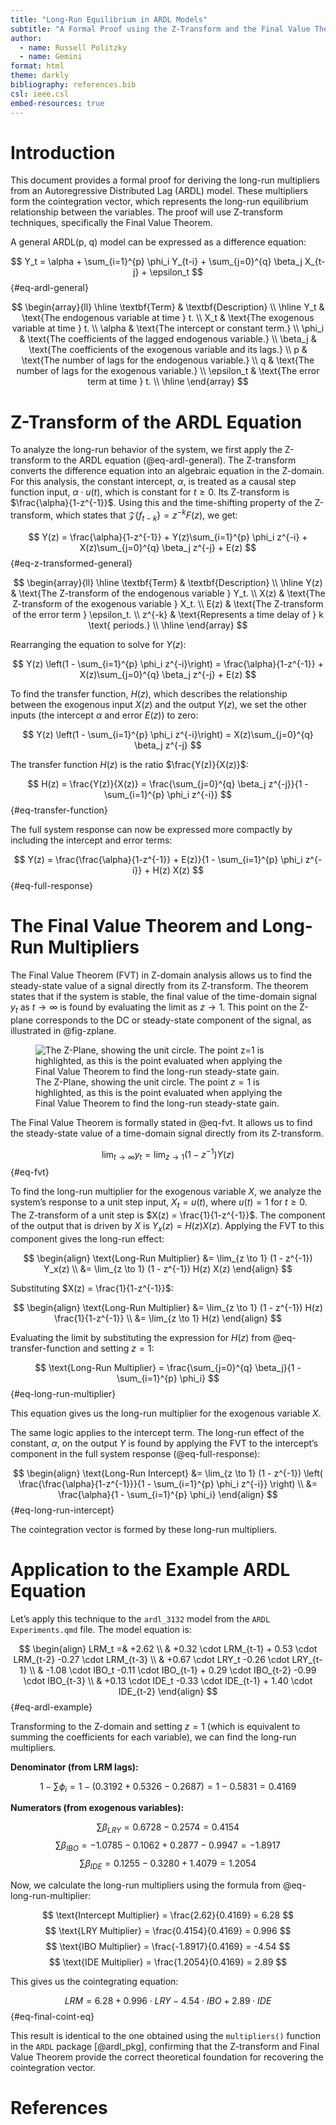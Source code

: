 ```yaml
---
title: "Long-Run Equilibrium in ARDL Models"
subtitle: "A Formal Proof using the Z-Transform and the Final Value Theorem"
author:
  - name: Russell Politzky
  - name: Gemini
format: html
theme: darkly
bibliography: references.bib
csl: ieee.csl
embed-resources: true
---
```


# Introduction

This document provides a formal proof for deriving the long-run multipliers from an Autoregressive Distributed Lag (ARDL) model. These multipliers form the cointegration vector, which represents the long-run equilibrium relationship between the variables. The proof will use Z-transform techniques, specifically the Final Value Theorem.

A general ARDL(p, q) model can be expressed as a difference equation:

$$
Y_t = \alpha + \sum_{i=1}^{p} \phi_i Y_{t-i} + \sum_{j=0}^{q} \beta_j X_{t-j} + \epsilon_t
$$ {#eq-ardl-general}

$$
\begin{array}{ll}
\hline
\textbf{Term} & \textbf{Description} \\
\hline
Y_t & \text{The endogenous variable at time } t. \\
X_t & \text{The exogenous variable at time } t. \\
\alpha & \text{The intercept or constant term.} \\
\phi_i & \text{The coefficients of the lagged endogenous variable.} \\
\beta_j & \text{The coefficients of the exogenous variable and its lags.} \\
p & \text{The number of lags for the endogenous variable.} \\
q & \text{The number of lags for the exogenous variable.} \\
\epsilon_t & \text{The error term at time } t. \\
\hline
\end{array}
$$

# Z-Transform of the ARDL Equation

To analyze the long-run behavior of the system, we first apply the Z-transform to the ARDL equation (@eq-ardl-general). The Z-transform converts the difference equation into an algebraic equation in the Z-domain. For this analysis, the constant intercept, $\alpha$, is treated as a causal step function input, $\alpha \cdot u(t)$, which is constant for $t \ge 0$. Its Z-transform is $\frac{\alpha}{1-z^{-1}}$. Using this and the time-shifting property of the Z-transform, which states that $\mathcal{Z}\{f_{t-k}\} = z^{-k}F(z)$, we get:

$$
Y(z) = \frac{\alpha}{1-z^{-1}} + Y(z)\sum_{i=1}^{p} \phi_i z^{-i} + X(z)\sum_{j=0}^{q} \beta_j z^{-j} + E(z)
$$ {#eq-z-transformed-general}

$$
\begin{array}{ll}
\hline
\textbf{Term} & \textbf{Description} \\
\hline
Y(z) & \text{The Z-transform of the endogenous variable } Y_t. \\
X(z) & \text{The Z-transform of the exogenous variable } X_t. \\
E(z) & \text{The Z-transform of the error term } \epsilon_t. \\
z^{-k} & \text{Represents a time delay of } k \text{ periods.} \\
\hline
\end{array}
$$

Rearranging the equation to solve for $Y(z)$:

$$
Y(z) \left(1 - \sum_{i=1}^{p} \phi_i z^{-i}\right) = \frac{\alpha}{1-z^{-1}} + X(z)\sum_{j=0}^{q} \beta_j z^{-j} + E(z)
$$

To find the transfer function, $H(z)$, which describes the relationship between the exogenous input $X(z)$ and the output $Y(z)$, we set the other inputs (the intercept $\alpha$ and error $E(z)$) to zero:

$$
Y(z) \left(1 - \sum_{i=1}^{p} \phi_i z^{-i}\right) = X(z)\sum_{j=0}^{q} \beta_j z^{-j}
$$

The transfer function $H(z)$ is the ratio $\frac{Y(z)}{X(z)}$:

$$
H(z) = \frac{Y(z)}{X(z)} = \frac{\sum_{j=0}^{q} \beta_j z^{-j}}{1 - \sum_{i=1}^{p} \phi_i z^{-i}}
$$ {#eq-transfer-function}

The full system response can now be expressed more compactly by including the intercept and error terms:

$$
Y(z) = \frac{\frac{\alpha}{1-z^{-1}} + E(z)}{1 - \sum_{i=1}^{p} \phi_i z^{-i}} + H(z) X(z)
$$ {#eq-full-response}

# The Final Value Theorem and Long-Run Multipliers

The Final Value Theorem (FVT) in Z-domain analysis allows us to find the steady-state value of a signal directly from its Z-transform. The theorem states that if the system is stable, the final value of the time-domain signal $y_t$ as $t \to \infty$ is found by evaluating the limit as $z \to 1$. This point on the Z-plane corresponds to the DC or steady-state component of the signal, as illustrated in @fig-zplane.

![The Z-Plane, showing the unit circle. The point $z=1$ is highlighted, as this is the point evaluated when applying the Final Value Theorem to find the long-run steady-state gain.](z_plane.svg){#fig-zplane}

The Final Value Theorem is formally stated in @eq-fvt. It allows us to find the steady-state value of a time-domain signal directly from its Z-transform.

$$
\lim_{t \to \infty} y_t = \lim_{z \to 1} (1 - z^{-1}) Y(z)
$$ {#eq-fvt}

To find the long-run multiplier for the exogenous variable $X$, we analyze the system's response to a unit step input, $X_t = u(t)$, where $u(t) = 1$ for $t \ge 0$. The Z-transform of a unit step is $X(z) = \frac{1}{1-z^{-1}}$. The component of the output that is driven by $X$ is $Y_x(z) = H(z)X(z)$. Applying the FVT to this component gives the long-run effect:

$$
\begin{align}
\text{Long-Run Multiplier} &= \lim_{z \to 1} (1 - z^{-1}) Y_x(z) \\
                           &= \lim_{z \to 1} (1 - z^{-1}) H(z) X(z)
\end{align}
$$

Substituting $X(z) = \frac{1}{1-z^{-1}}$:

$$
\begin{align}
\text{Long-Run Multiplier} &= \lim_{z \to 1} (1 - z^{-1}) H(z) \frac{1}{1-z^{-1}} \\
                           &= \lim_{z \to 1} H(z)
\end{align}                           
$$

Evaluating the limit by substituting the expression for $H(z)$ from @eq-transfer-function and setting $z=1$:

$$
\text{Long-Run Multiplier} = \frac{\sum_{j=0}^{q} \beta_j}{1 - \sum_{i=1}^{p} \phi_i}
$$ {#eq-long-run-multiplier}

This equation gives us the long-run multiplier for the exogenous variable $X$.

The same logic applies to the intercept term. The long-run effect of the constant, $\alpha$, on the output $Y$ is found by applying the FVT to the intercept's component in the full system response (@eq-full-response):

$$
\begin{align}
\text{Long-Run Intercept} &= \lim_{z \to 1} (1 - z^{-1}) \left( \frac{\frac{\alpha}{1-z^{-1}}}{1 - \sum_{i=1}^{p} \phi_i z^{-i}} \right) \\
                          &= \frac{\alpha}{1 - \sum_{i=1}^{p} \phi_i}
\end{align}
$$ {#eq-long-run-intercept}

The cointegration vector is formed by these long-run multipliers.

# Application to the Example ARDL Equation

Let's apply this technique to the `ardl_3132` model from the `ARDL Experiments.qmd` file. The model equation is:

$$
\begin{align}
LRM_t =& +2.62 \\
     & +0.32 \cdot LRM_{t-1} + 0.53 \cdot LRM_{t-2} -0.27 \cdot LRM_{t-3} \\
     & +0.67 \cdot LRY_t -0.26 \cdot LRY_{t-1} \\
     & -1.08 \cdot IBO_t -0.11 \cdot IBO_{t-1} + 0.29 \cdot IBO_{t-2} -0.99 \cdot IBO_{t-3} \\
     & +0.13 \cdot IDE_t -0.33 \cdot IDE_{t-1} + 1.40 \cdot IDE_{t-2}
\end{align}
$$ {#eq-ardl-example}

Transforming to the Z-domain and setting $z=1$ (which is equivalent to summing the coefficients for each variable), we can find the long-run multipliers.

**Denominator (from LRM lags):**

$$
1 - \sum \phi_i = 1 - (0.3192 + 0.5326 - 0.2687) = 1 - 0.5831 = 0.4169
$$

**Numerators (from exogenous variables):**

$$
\sum \beta_{LRY} = 0.6728 - 0.2574 = 0.4154
$$
$$
\sum \beta_{IBO} = -1.0785 - 0.1062 + 0.2877 - 0.9947 = -1.8917
$$
$$
\sum \beta_{IDE} = 0.1255 - 0.3280 + 1.4079 = 1.2054
$$

Now, we calculate the long-run multipliers using the formula from @eq-long-run-multiplier:

$$
\text{Intercept Multiplier} = \frac{2.62}{0.4169} = 6.28
$$
$$
\text{LRY Multiplier} = \frac{0.4154}{0.4169} = 0.996
$$
$$
\text{IBO Multiplier} = \frac{-1.8917}{0.4169} = -4.54
$$
$$
\text{IDE Multiplier} = \frac{1.2054}{0.4169} = 2.89
$$

This gives us the cointegrating equation:

$$
LRM = 6.28 + 0.996 \cdot LRY - 4.54 \cdot IBO + 2.89 \cdot IDE
$$ {#eq-final-coint-eq}

This result is identical to the one obtained using the `multipliers()` function in the `ARDL` package [@ardl_pkg], confirming that the Z-transform and Final Value Theorem provide the correct theoretical foundation for recovering the cointegration vector.

# References
